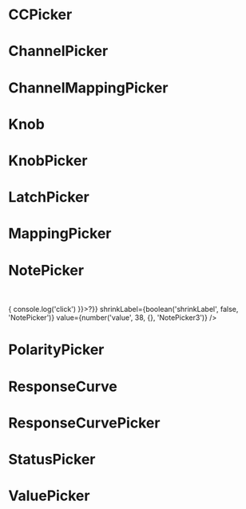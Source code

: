 
<Meta title="Pickers"/>

# CCPicker
<Canvas withToolbar>
  <Story
    height={120}
    name="CCPicker"
  >
    <CCPicker
      disabled={boolean('disabled', false, 'CCPicker')}
      label={text('label', 'CC #', 'CCPicker')}
      onChange={action('handleChange')}
      shrinkLabel={boolean('shrinkLabel', false, 'CCPicker')}
      value={number('value', 7, {}, 'CCPicker')}
    />
  </Story>
</Canvas>

<ArgsTable of={CCPicker} />

# ChannelPicker
<Canvas withToolbar>
  <Story
    height={120}
    name="ChannelPicker"
  >
    <ChannelPicker
      disabled={boolean('disabled', false, 'ChannelPicker')}
      label={text('label', 'Channel', 'ChannelPicker')}
      onChange={action('handleChange')}
      shrinkLabel={boolean('shrinkLabel', false, 'ChannelPicker')}
      value={number('value', 9, {}, 'ChannelPicker')}
    />
  </Story>
</Canvas>

<ArgsTable of={ChannelPicker} />

# ChannelMappingPicker
<Canvas withToolbar>
  <Story
    height={120}
    name="ChannelMappingPicker"
  >
    <ChannelMappingPicker
      channels={[
        null,
        null,
        null,
        'Alesis DM Pro',
        null,
        null,
        null,
        'BFD3',
        null,
        null,
        'Roland TD-20',
        'Roland TD-30 Perc 1 (Latin)',
        null,
        null,
        null,
        null,
      ]}
      disabled={boolean('disabled', false, 'ChannelMappingPicker')}
      label={text('label', 'Channel', 'ChannelMappingPicker')}
      onChange={action('handleChange')}
      shrinkLabel={boolean('shrinkLabel', false, 'ChannelMappingPicker')}
      value={number('value', 7, {}, 'ChannelMappingPicker')}
    />
  </Story>
</Canvas>

<ArgsTable of={ChannelMappingPicker} />

# Knob
<Canvas withToolbar>
  <Story
    height={120}
    name="Knob"
  >
    <Knob
      disabled={boolean('disabled', false, 'Knob')}
      max={number('max', 127, {}, 'Knob')}
      min={number('min', 0, {}, 'Knob')}
      value={number('value', 0, {}, 'Knob')}
      wheelEnabled={boolean('wheelEnabled', false, 'Knob')}
    />
  </Story>
</Canvas>

<ArgsTable of={Knob} />

# KnobPicker
<Canvas withToolbar>
  <Story
    height={120}
    name="KnobPicker"
  >
    <KnobPicker
      disabled={boolean('disabled', false, 'KnobPicker')}
      includePicker
      label={text('label', 'Sensitivity', 'KnobPicker')}
      max={number('max', 127, {}, 'KnobPicker')}
      min={number('min', 0, {}, 'KnobPicker')}
      onChange={action('KnobPicker')}
      shrinkLabel={boolean('shrinkLabel', false, 'KnobPicker')}
      size={number('size', 35, {}, 'KnobPicker')}
      value={number('value', 0, {}, 'KnobPicker')}
      wheelEnabled={boolean('wheelEnabled', false, 'KnobPicker')}
    />
  </Story>
</Canvas>

<ArgsTable of={KnobPicker} />

# LatchPicker
<Canvas withToolbar>
  <Story
    height={120}
    name="LatchPicker"
  >
    <LatchPicker
      disabled={boolean('disabled', false, 'LatchPicker')}
      label={text('label', 'Mode', 'LatchPicker')}
      onChange={action('handleChange')}
      shrinkLabel={boolean('shrinkLabel', false, 'LatchPicker')}
      value={number('value', 0, {}, 'LatchPicker')}
    />
  </Story>
</Canvas>

<ArgsTable of={LatchPicker} />

# MappingPicker
<Canvas withToolbar>
  <Story
    height={120}
    name="MappingPicker"
  >
    <MappingPicker
      allowClearing={boolean('allowClearing', true, 'MappingPicker')}
      disabled={boolean('disabled', false, 'MappingPicker')}
      label={text('label', 'Mapping', 'MappingPicker')}
      onChange={action('handleChange')}
      shrinkLabel={boolean('shrinkLabel', false, 'MappingPicker')}
      value={text('value', 'EZDrummer', 'MappingPicker')}
    />
  </Story>
</Canvas>

<ArgsTable of={MappingPicker} />

# NotePicker
<Canvas withToolbar>
  <Story
    height={120}
    name="NotePicker"
  >
    <NotePicker
      channel={number('channel', 0, 'NotePicker')}
      disabled={boolean('disabled', false, 'NotePicker')}
      label={text('label', 'Note #', 'NotePicker')}
      mapping={gmMapping}
      onChange={action('handleChange')}
      shrinkLabel={boolean('shrinkLabel', false, 'NotePicker')}
      value={number('value', 38, {}, 'NotePicker')}
    />
    <br />
    <NotePicker
      channel={number('channel', 0, 'NotePicker2')}
      disabled={boolean('disabled', false, 'NotePicker2')}
      label="No mapping"
      onChange={action('handleChange2')}
      shrinkLabel={boolean('shrinkLabel', false, 'NotePicker')}
      value={number('value', 38, {}, 'NotePicker2')}
    />
    <br />
    <NotePicker
      channel={number('channel', 0, 'NotePicker3')}
      disabled={boolean('disabled', false, 'NotePicker3')}
      label="Action button"
      mapping={gmMapping}
      onChange={action('handleChange3')}
      selectProps={{actionButton:<button onClick={e=>{
        console.log('click')
        }}>?</button>}}
      shrinkLabel={boolean('shrinkLabel', false, 'NotePicker')}
      value={number('value', 38, {}, 'NotePicker3')}
    />
  </Story>
</Canvas>

<ArgsTable of={NotePicker} />

# PolarityPicker
<Canvas withToolbar>
  <Story
    height={120}
    name="PolarityPicker"
  >
    <PolarityPicker
      disabled={boolean('disabled', false, 'PolarityPicker')}
      label={text('label', 'Polarity', 'PolarityPicker')}
      labelOff={text('labelOff', 'Normally Off', 'PolarityPicker')}
      labelOn={text('labelOn', 'Normally On', 'PolarityPicker')}
      onChange={action('handleChange')}
      shrinkLabel={boolean('shrinkLabel', false, 'PolarityPicker')}
      value={number('value', 0, {}, 'PolarityPicker')}
    />
  </Story>
</Canvas>

<ArgsTable of={PolarityPicker} />

# ResponseCurve
<Canvas withToolbar>
  <Story
    height={120}
    name="ResponseCurve"
  >
    <ResponseCurve
      disabled={boolean('disabled', false, 'ResponseCurve')}
      inverted={boolean('inverted', false, 'ResponseCurve')}
      onChange={action('handleChange')}
      value={number('value', 0, {}, 'ResponseCurve')}
    />
  </Story>
</Canvas>

<ArgsTable of={ResponseCurve} />

# ResponseCurvePicker
<Canvas withToolbar>
  <Story
    height={120}
    name="ResponseCurvePicker"
  >
    <ResponseCurvePicker
      disabled={boolean('disabled', false, 'ResponseCurvePicker')}
      inverted={boolean('inverted', false, 'ResponseCurvePicker')}
      label="Response"
      onChange={action('handleChange')}
      shrinkLabel={boolean('shrinkLabel', false, 'ResponseCurvePicker')}
      value={number('value', 0, {}, 'ResponseCurvePicker')}
    />
  </Story>
</Canvas>

<ArgsTable of={ResponseCurvePicker} />

# StatusPicker
<Canvas withToolbar>
  <Story
    height={120}
    name="StatusPicker"
  >
    <StatusPicker
      disabled={boolean('disabled', false, 'StatusPicker')}
      label={text('label', 'Status Msg', 'StatusPicker')}
      onChange={action('handleChange')}
      shrinkLabel={boolean('shrinkLabel', false, 'StatusPicker')}
      statuses={statuses}
    />
  </Story>
</Canvas>

<ArgsTable of={StatusPicker} />

# ValuePicker
<Canvas withToolbar>
  <Story
    height={120}
    name="ValuePicker"
  >
    <ValuePicker
      disabled={boolean('disabled', false, 'ValuePicker')}
      highToLow={boolean('highToLow', false, 'ValuePicker')}
      label={text('label', 'Value', 'ValuePicker')}
      max={number('max', 127, {}, 'ValuePicker')}
      min={number('min', 0, {}, 'ValuePicker')}
      onChange={action('handleChange')}
      shrinkLabel={boolean('shrinkLabel', false, 'ValuePicker')}
    />
  </Story>
</Canvas>

<ArgsTable of={ValuePicker} />
